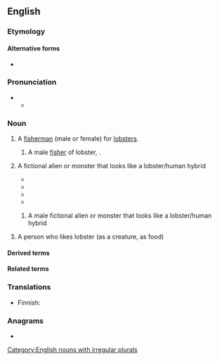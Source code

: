 ==English==
{{wikipedia|lang=en|dab=lobstermen}}
{{swp|lang=en}}

===Etymology===
{{suffix|en|lobster|man}}

====Alternative forms====
* {{alter|en|lobster-man|lobster man}}

===Pronunciation===
* {{IPA|en|/ˈlɒbstə(ɹ)mən/}}
** {{audio|en|En-us-lobster-man.ogg|Audio (US)}}

===Noun===
{{en-noun|lobstermen}}

# A [[fisherman]] (male or female) for [[lobster]]s.
#: {{hypo|en|lobsterwoman|lobsterman}}
#: {{syn|en|lobsterer}}
#: {{hyper|en|fisher|fisherman}}
## A male [[fisher]] of lobster, {{masculine of|en|lobsterwoman}}.
##: {{cot|en|lobsterwoman}}
##: {{hyper|en|fisherman|lobsterman}}
# {{rfv-sense|en}} {{lb|en|fiction}} A fictional alien or monster that looks like a lobster/human hybrid
#* {{quote-book|en|year=2014| title=American Drama of the Twentieth Century|author=Gerald M. Berkowitz | page=| passage=So they are unprepared when the '''lobsterman''', in a symbolic evolutionary leap, cracks his shell and steps out  as the rock superman; and, unappreciated, he is left to attempt suicide at the end.}}
#* {{quote-book|en|year=2016| title=Mars in the Movies: A History|author=Thomas Kent Miller | page=| passage=The movie nods to Robot Monster by giving the '''lobsterman''' a sidekick who is a gorilla with a space helmet.}}
#* {{quote-journal|en|year=2018|work=RetroFan|title=Irwin Allen: Voyage to the Bottom of...the Barrel??|author=Michael Eury|volume=3|page=33|passage=As the show progressed during its second season, the Cold War villains disappeared and ''Voyage'' settled into an entertaining, kid-friendly “monster of the week” formula, with the ''Seaview'' crew encountering aquatic beasts, ghosts, aliens, dinosaurs, an evil brain, a '''lobsterman''', an ancient alchemist, and even a werewolf.}}
#* {{quote-book|en|year=2020| title=I Miss You When I Blink: Essays |author=Mary Laura Philpott | page=42| passage=Poor '''Lobsterman'''. Out there living among regular men with regular hands. Misunderstood. Impaired, Shunned.}}
## {{rfv-sense|en}} {{lb|en|fiction}} A male fictional alien or monster that looks like a lobster/human hybrid
# {{rfv-sense|en}} {{lb|en|informal}} A person who likes lobster (as a creature, as food)

====Derived terms====
{{col3|en|
|lobsterwoman
}}

====Related terms====
{{col3|en|
|fisherman
}}

===Translations===
{{trans-see|fisher who specializes in lobster|lobsterer}}

{{trans-top|fictional alien}}
* Finnish: {{t|fi|[[hummeri]][[mies]]}}
{{trans-mid}}
{{trans-bottom}}

{{trans-top|person who likes lobster}}
{{trans-mid}}
{{trans-bottom}}

===Anagrams===
* {{anagrams|en|a=abelmnorst|Lambertons|Lambertson}}

[[Category:English nouns with irregular plurals]]
{{C|en|Male people|Occupations|People}}